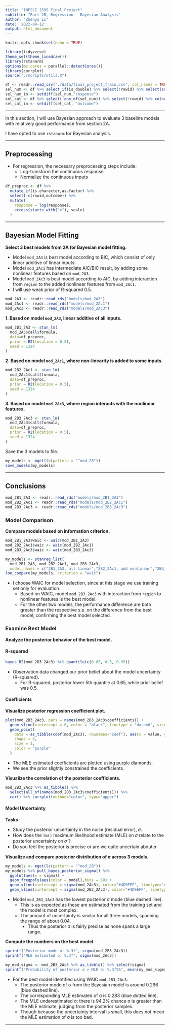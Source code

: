 ```yaml
---
title: "INFSCI 2595 Final Project"
subtitle: "Part 2B, Regression - Bayesian Analysis"
author: "Zhenyu Li"
date: '2022-04-12'
output: html_document
---
```


```r
knitr::opts_chunk$set(echo = TRUE)
```

```r
library(tidyverse)
theme_set(theme_linedraw())
library(rstanarm)
options(mc.cores = parallel::detectCores())
library(corrplot)
source("./scripts/utils.R")
```

```r
df <- readr::read_csv("./data/final_project_train.csv", col_names = TRUE)
sel_num <- df %>% select_if(is_double) %>% select(!rowid) %>% select(sort(names(.))) %>% colnames()
sel_num_in <- setdiff(sel_num,"response")
sel_cat <- df %>% select(!one_of(sel_num)) %>% select(!rowid) %>% colnames()
sel_cat_in <- setdiff(sel_cat, "outcome")
```

----

In this section, I will use Bayesian approach to evaluate 3 baseline models with relatively good performance from section 2A.  

I have opted to use `rstanarm` for Bayesian analysis.  

----

## Preprocessing

- For regression, the necessary preprocessing steps include:
  - Log-transform the continuous response
  - Normalize the continuous inputs

```r
df_preproc <- df %>%
  mutate_if(is.character,as.factor) %>%
  select(-c(rowid,outcome)) %>%
  mutate(
    response = log(response),
    across(starts_with("x"), scale)
  )
```

----

## Bayesian Model Fitting

**Select 3 best models from 2A for Bayesian model fitting.**  

- Model `mod_2A3` is best model according to BIC, which consist of only linear additive of linear inputs.  
- Model `mod_2Ac1` has intermediate AIC/BIC result, by adding some nonlinear features based on `mod_2A3`.  
- Model `mod_2Ac3` is best model according to AIC, by adding interaction from `region` to the added nonlinear features from `mod_2Ac1`.  
- I will use weak prior of R-squared 0.5.  

```r
mod_2A3 <- readr::read_rds("models/mod_2A3")
mod_2Ac1 <- readr::read_rds("models/mod_2Ac1")
mod_2Ac3 <- readr::read_rds("models/mod_2Ac3")
```



**1. Based on model `mod_2A3`, linear additive of all inputs.**  

```r
mod_2B1_2A3 <- stan_lm(
  mod_2A3$call$formula,
  data=df_preproc,
  prior = R2(location = 0.5),
  seed = 1324
)
```


**2. Based on model `mod_2Ac1`, where non-linearity is added to some inputs.**  

```r
mod_2B2_2Ac1 <- stan_lm(
  mod_2Ac1$call$formula,
  data=df_preproc,
  prior = R2(location = 0.5),
  seed = 1324
)
```


**3. Based on model `mod_2Ac3`, where region interacts with the nonlinear features.** 

```r
mod_2B3_2Ac3 <- stan_lm(
  mod_2Ac3$call$formula,
  data=df_preproc,
  prior = R2(location = 0.5),
  seed = 1324
)
```

Save the 3 models to file.  

```r
my_models <- mget(ls(pattern = "^mod_2B"))
save_models(my_models)
```

----

## Conclusions

```r
mod_2B1_2A3 <- readr::read_rds("models/mod_2B1_2A3")
mod_2B2_2Ac1 <- readr::read_rds("models/mod_2B2_2Ac1")
mod_2B3_2Ac3 <- readr::read_rds("models/mod_2B3_2Ac3")
```

### Model Comparison

**Compare models based on information criterion.**  

```r
mod_2B1_2A3$waic <- waic(mod_2B1_2A3)
mod_2B2_2Ac1$waic <- waic(mod_2B2_2Ac1)
mod_2B3_2Ac3$waic <- waic(mod_2B3_2Ac3)

my_models <- stanreg_list(
  mod_2B1_2A3, mod_2B2_2Ac1, mod_2B3_2Ac3,
  model_names = c("2B1_2A3, all linear","2B2_2Ac1, add nonlinear","2B3_2Ac3, region: non-linear"))
loo_compare(my_models, criterion = "waic")
```

- I choose WAIC for model selection, since at this stage we use training set only for evaluation.
  - Based on WAIC, model `mod_2B3_2Ac3` with interaction from `region` to nonlinear features is the best model.
  - For the other two models, the performance difference are both greater than the respective s.e. on the difference from the best model, confirming the best model selected.

### Examine Best Model

**Analyze the posterior behavior of the best model.**  

#### R-squared

```r
bayes_R2(mod_2B3_2Ac3) %>% quantile(c(0.05, 0.5, 0.95))
```

- Observation data changed our prior belief about the model uncertainty (R-squared).
  - For R-squared, posterior lower 5th quantile at 0.65, while prior belief was 0.5.  

#### Coefficients

**Visualize posterior regression coefficient plot.**  

```r
plot(mod_2B3_2Ac3, pars = names(mod_2B3_2Ac3$coefficients)) +
  geom_vline(xintercept = 0, color = "black", linetype = "dashed", size = 0.5) +
  geom_point(
    data = as_tibble(coef(mod_2Ac3), rownames="coef"), aes(x = value, y = coef),
    shape = 5,
    size = 3,
    color = "purple"
  )
```

- The MLE estimated coefficients are plotted using purple diamonds.
- We see the prior slightly constrained the coefficients.

**Visualize the correlation of the posterior coefficients.**  

```r
mod_2B3_2Ac3 %>% as_tibble() %>%
  select(all_of(names(mod_2B3_2Ac3$coefficients))) %>%
  cor() %>% corrplot(method="color", type="upper")
```


#### Model Uncertainty

**Tasks**  

- Study the posterior uncertainty in the noise (residual error), 𝜎.
- How does the `lm()` maximum likelihood estimate (MLE) on 𝜎 relate to the posterior uncertainty on 𝜎 ?
- Do you feel the posterior is precise or are we quite uncertain about 𝜎

**Visualize and compare posterior distribution of σ across 3 models.**  

```r
my_models <- mget(ls(pattern = "^mod_2B"))
my_models %>% pull_bayes_posterior_sigma() %>%
  ggplot(aes(x = sigma)) +
  geom_freqpoly(aes(color = model),bins = 50) +
  geom_vline(xintercept = sigma(mod_2Ac3), color="#4D9EFF", linetype="dotted", size=0.5) +
  geom_vline(xintercept = sigma(mod_2B3_2Ac3), color="#4D9EFF", linetype="dashed", size=0.5)
```

- Model `mod_2B3_2Ac3` has the lowest posterior σ mode (blue dashed line).  
  - This is as expected as these are estimated from the training set and the model is most complex.  
  - The amount of uncertainty is similar for all three models, spanning the range of about 0.04.  
    - Thus the posterior σ is fairly precise as none spans a large range.  

**Compute the numbers on the best model.**  

```r
sprintf("Posterior mode σ: %.3f", sigma(mod_2B3_2Ac3))
sprintf("MLE estimated σ: %.3f", sigma(mod_2Ac3))

my_mod_sigma <- mod_2B3_2Ac3 %>% as_tibble() %>% select(sigma)
sprintf("Probability of posterior σ > MLE σ: %.3f%%", mean(my_mod_sigma >= sigma(mod_2Ac3))*100)
```

- For the best model identified using WAIC `mod_2B3_2Ac3`:
  - The posterior mode of σ from the Bayesian model is around 0.296 (blue dashed line).
  - The corresponding MLE estimated of σ is 0.283 (blue dotted line).
  - The MLE underestimated σ: there is 94.2% chance σ is greater than the MLE estimate, judging from the posterior samples.  
  - Though because the uncertainty interval is small, this does not mean the MLE estimation of σ is too bad.  

----